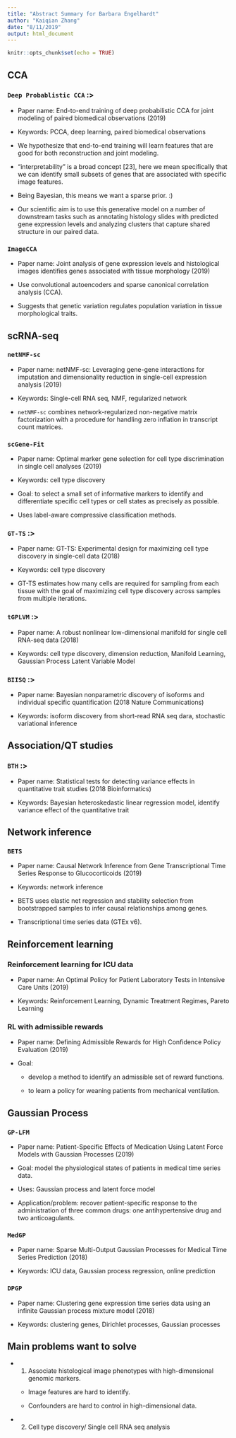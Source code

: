 ```yaml
---
title: "Abstract Summary for Barbara Engelhardt"
author: "Kaiqian Zhang"
date: "8/11/2019"
output: html_document
---
```


```r
knitr::opts_chunk$set(echo = TRUE)
```

## CCA

### `Deep Probablistic CCA` :>

- Paper name: End-to-end training of deep probabilistic CCA for joint modeling of paired biomedical observations (2019)

- Keywords: PCCA, deep learning, paired biomedical observations

- We hypothesize that end-to-end training will learn features that are good for both reconstruction and joint modeling.

- “interpretability” is a broad concept [23], here we mean specifically that we can identify small subsets of genes that are associated with specific image features.

- Being Bayesian, this means we want a sparse prior. :)

- Our scientific aim is to use this generative model on a number of downstream tasks such as annotating histology slides with predicted gene expression levels and analyzing clusters that capture shared structure in our paired data.


### `ImageCCA`

- Paper name: Joint analysis of gene expression levels and histological images identifies genes associated with tissue morphology (2019)

- Use convolutional autoencoders and sparse canonical correlation analysis (CCA).

- Suggests that genetic variation regulates population variation in tissue morphological traits.












## scRNA-seq

### `netNMF-sc`

- Paper name: netNMF-sc: Leveraging gene-gene interactions for imputation and dimensionality reduction in single-cell expression analysis (2019)

- Keywords: Single-cell RNA seq, NMF, regularized network 

- `netNMF-sc` combines network-regularized non-negative matrix factorization with a procedure for handling zero inflation in transcript count matrices.

### `scGene-Fit`

- Paper name: Optimal marker gene selection for cell type discrimination in single cell analyses (2019)

- Keywords: cell type discovery

- Goal: to select a small set of informative markers to identify and differentiate specific cell types or cell states as precisely as possible. 

- Uses label-aware compressive classification methods.

### `GT-TS` :>

- Paper name: GT-TS: Experimental design for maximizing cell type discovery in single-cell data (2018)

- Keywords: cell type discovery

- GT-TS estimates how many cells are required for sampling from each tissue with the goal of maximizing cell type discovery
across samples from multiple iterations.


### `tGPLVM` :>

- Paper name: A robust nonlinear low-dimensional manifold for single cell RNA-seq data (2018)

- Keywords: cell type discovery, dimension reduction, Manifold Learning, Gaussian Process Latent Variable Model


### `BIISQ` :>

- Paper name: Bayesian nonparametric discovery of isoforms and individual specific quantification (2018 Nature Communications)

- Keywords: isoform discovery from short-read RNA seq dara, stochastic variational inference







## Association/QT studies

### `BTH` :>

- Paper name: Statistical tests for detecting variance effects in quantitative trait studies (2018 Bioinformatics)

- Keywords: Bayesian heteroskedastic linear regression model, identify variance effect of the quantitative trait













## Network inference

### `BETS`

- Paper name: Causal Network Inference from Gene Transcriptional Time Series Response to Glucocorticoids (2019)

- Keywords: network inference

- BETS uses elastic net regression and stability selection from bootstrapped samples to infer causal relationships among genes.

- Transcriptional time series data (GTEx v6).






## Reinforcement learning

### Reinforcement learning for ICU data

- Paper name: An Optimal Policy for Patient Laboratory Tests in Intensive Care Units (2019)

- Keywords: Reinforcement Learning, Dynamic Treatment Regimes, Pareto Learning


### RL with admissible rewards

- Paper name: Defining Admissible Rewards for High Confidence Policy Evaluation (2019)

- Goal: 

    - develop a method to identify an admissible set of reward functions. 

    - to learn a policy for weaning patients from mechanical ventilation.



## Gaussian Process
### `GP-LFM`

- Paper name: Patient-Specific Effects of Medication Using Latent Force Models with Gaussian Processes (2019)

- Goal: model the physiological states of patients in medical time series data.

- Uses: Gaussian process and latent force model

- Application/problem: recover patient-specific response to the administration of three common drugs: one antihypertensive drug and two anticoagulants.

### `MedGP`

- Paper name: Sparse Multi-Output Gaussian Processes for Medical Time Series Prediction (2018)

- Keywords: ICU data, Gaussian process regression, online prediction

### `DPGP`

- Paper name: Clustering gene expression time series data using an infinite Gaussian process mixture model (2018)

- Keywords: clustering genes, Dirichlet processes, Gaussian processes
















## Main problems want to solve

- 1. Associate histological image phenotypes with high-dimensional genomic markers.

    - Image features are hard to identify.
    
    - Confounders are hard to control in high-dimensional data. 
    
- 2. Cell type discovery/ Single cell RNA seq analysis


    
    
    
  



